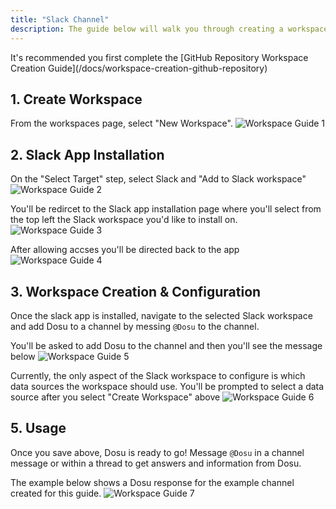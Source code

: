 ```yaml
---
title: "Slack Channel"
description: The guide below will walk you through creating a workspace for a Slack channel.
---
```


<Note>
It's recommended you first complete the [GitHub Repository Workspace Creation Guide](/docs/workspace-creation-github-repository)
</Note>

## 1. Create Workspace
From the workspaces page, select "New Workspace".
![Workspace Guide 1](/images/workspace-guide-slack-1.png)

## 2. Slack App Installation
On the "Select Target" step, select Slack and "Add to Slack workspace"
![Workspace Guide 2](/images/workspace-guide-slack-2.png)

You'll be redircet to the Slack app installation page where you'll select from the top left the Slack workspace you'd like to install on.
![Workspace Guide 3](/images/workspace-guide-slack-3.png)

After allowing accses you'll be directed back to the app
![Workspace Guide 4](/images/workspace-guide-slack-4.png)

## 3. Workspace Creation & Configuration
Once the slack app is installed, navigate to the selected Slack workspace and add Dosu to a channel by messing `@Dosu` to the channel.

You'll be asked to add Dosu to the channel and then you'll see the message below
![Workspace Guide 5](/images/workspace-guide-slack-5.png)

Currently, the only aspect of the Slack workspace to configure is which data sources the workspace should use. 
You'll be prompted to select a data source after you select "Create Workspace" above
![Workspace Guide 6](/images/workspace-guide-slack-6.png)


## 5. Usage
Once you save above, Dosu is ready to go! Message `@Dosu` in a channel message or within a thread to get answers and information from Dosu.

The example below shows a Dosu response for the example channel created for this guide.
![Workspace Guide 7](/images/workspace-guide-slack-7.png)
